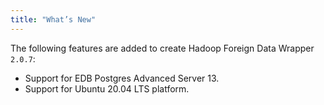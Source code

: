 ```yaml
---
title: "What’s New"
---
```


<div id="whats_new" class="registered_link"></div>


The following features are added to create Hadoop Foreign Data Wrapper `2.0.7`:

-   Support for EDB Postgres Advanced Server 13.
-   Support for Ubuntu 20.04 LTS platform.
